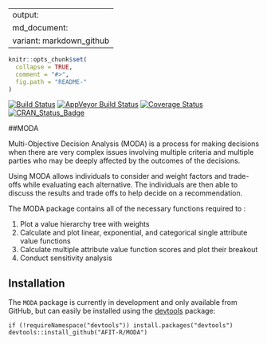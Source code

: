 
---
output:
  md_document:
    variant: markdown_github
---

<!-- README.md is generated from README.Rmd. Please edit that file -->

```r
knitr::opts_chunk$set(
  collapse = TRUE,
  comment = "#>",
  fig.path = "README-"
)
```

[![Build Status](https://travis-ci.org/hadley/devtools.svg?branch=master)](https://travis-ci.org/AFIT-R/MODA)
[![AppVeyor Build Status](https://ci.appveyor.com/api/projects/status/github/AFIT-R/MODA?branch=master&svg=true)](https://ci.appveyor.com/project/AFIT-R/MODA)
[![Coverage Status](https://codecov.io/github/AFIT-R/MODA/coverage.svg?branch=master)](https://codecov.io/github/whaleshark16/MODA?branch=master)
[![CRAN_Status_Badge](http://www.r-pkg.org/badges/version/MODA)](https://cran.r-project.org/package=MODA)

##MODA

Multi-Objective Decision Analysis (MODA) is a process for making decisions when there are very complex issues involving multiple criteria and multiple parties who may be deeply affected by the outcomes of the decisions.

Using MODA allows individuals to consider and weight factors and trade-offs while evaluating each alternative. The individuals are then able to discuss the results and trade offs to help decide on a recommendation.

The MODA package contains all of the necessary functions required to :

1. Plot a value hierarchy tree with weights
2. Calculate and plot linear, exponential, and categorical single attribute value functions
3. Calculate multiple attribute value function scores and plot their breakout
4. Conduct sensitivity analysis

## Installation

The `MODA` package is currently in development and only available from GitHub, but can easily be installed using the [devtools](https://cran.r-project.org/web/packages/devtools/index.html) package:

```
if (!requireNamespace("devtools")) install.packages("devtools")
devtools::install_github("AFIT-R/MODA")
```

